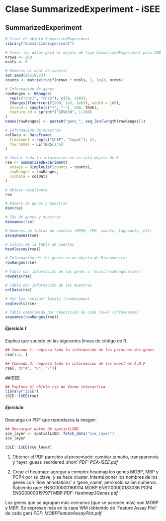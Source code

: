 # Clase SummarizedExperiment - iSEE

## SummarizedExperiment

```r
# Crear el objeto SummarizedExperiment 
library("SummarizedExperiment")

# Crear los datos para el objeto de tipo SummarizedExperiment para 200 genes a lo largo de 6 muestras
nrows <- 200
ncols <- 6

# Números al azar de cuentas
set.seed(20210223)
counts <- matrix(runif(nrows * ncols, 1, 1e4), nrows)

# Información de genes
rowRanges <- GRanges(
  rep(c("chr1", "chr2"), c(50, 150)),
  IRanges(floor(runif(200, 1e5, 1e6)), width = 100),
  strand = sample(c("+", "-"), 200, TRUE),
  feature_id = sprintf("ID%03d", 1:200)
)
names(rowRanges) <- paste0("gene_", seq_len(length(rowRanges)))

# Información de muestras
colData <- DataFrame(
  Treatment = rep(c("ChIP", "Input"), 3),
  row.names = LETTERS[1:6]
)

# Juntar toda la información en un solo objeto de R
rse <- SummarizedExperiment(
  assays = SimpleList(counts = counts),
  rowRanges = rowRanges,
  colData = colData
)

# Objeto resultante
rse
```

```r
# Número de genes y muestras
dim(rse)
```

```r
# IDs de genes y muestras
dimnames(rse)
```

```r
# Nombres de tablas de cuentas (RPKM, CPM, counts, logcounts, etc)
assayNames(rse)
```

```r
# Inicio de la tabla de cuentas
head(assay(rse))
```

```r
# Información de los genes en un objeto de Bioconductor
rowRanges(rse)
```

```r
# Tabla con información de los genes o 'mcols(rowRanges(rse))'
rowData(rse)
```

```r
# Tabla con información de las muestras
colData(rse)
```

```r
# Ver los "unique" levels (cromosomas)
seqlevels(rse)
```

```r
# Tabla comprimida por repetición de cada level (chromosoma)
seqnames(rowRanges(rse))
```

##### Ejercicio 1
Explica que sucede en las siguientes líneas de código de R.
```r
## Comando 1: regresa toda la información de los primeros dos genes
rse[1:2, ]

## Comando 2: regresa toda la información de las muestras A,D,F
rse[, c("A", "D", "F")]

```


##iSEE

```r
## Explora el objeto rse de forma interactiva
library("iSEE")
iSEE::iSEE(rse)
```

##### Ejercicio
Descarga un PDF que reproduzca la imagen.
```r
## Descargar datos de spatialLIBD
sce_layer <- spatialLIBD::fetch_data("sce_layer")
sce_layer
```
```r
iSEE::iSEE(sce_layer)
```

1. Obtener el PDF parecido al presentado: cambiar tamaño, transparencia y 'layer_guess_reordered_short'
*PDF: PCA-iSEE.pdf*

2. Crear el heatmap: agregar a complex heatmap los genes MOBP, MBP y PCP4 por su clave, y se hace cluster. Intenté poner los nombres de los genes con 'Row annotations' a 'gene_name', pero sólo salían números. 
Sabiendo que: 
  ENSG00000168314   MOBP
  ENSG00000183036   PCP4
  ENSG00000197971   MBP
*PDF: Heatmap3Genes.pdf*

Los genes que se agrupan más cercanos (que se parecen más) son MOBP y MBP. Se expresan más en la capa WM (obtenido de 'Feature Assay Plot' de cada gen)
*PDF: MOBPFeatureAssayPlot.pdf*


